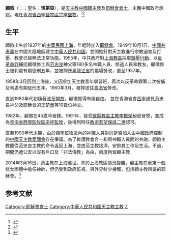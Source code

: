 {{Infobox Christian leader
| type             = bishop
| name             = 顧徵<br />Matthias Gu Zheng
| honorific-suffix = [[耶穌會|耶穌會會士]]
| title            = [[天主教西寧監牧區|西寧宗座監牧區宗座監牧]]
| image            = 
| caption          = 
| province         = 
| diocese          = [[天主教西寧監牧區|西寧宗座監牧區]]
| see              = 
| appointed        = 1991年
| term_start       =
| term_end         = 
| predecessor      = [[耶羅尼姆斯·哈伯斯特羅|耶羅尼姆斯·哈伯斯特羅]] ([[教座從缺|教座從缺]]21年)
| successor        = '''現任'''
| other_post       = 
| ordination       = 1982年
| ordained_by      = 
| consecration     = 1991年 秘密
| consecrated_by   = [[李振榮|李振榮]]
| cardinal         = 
| created_cardinal_by = 
| rank             =  
| birth_date       = {{birth date and age|1937||}}
| birth_place      = [[中華民國大陸時期|中華民國]][[上海|上海]]
| death_date       = 
| death_place      = 
| religion         = [[天主教|天主教]]
| residence        = 
| profession       =
| alma_mater       = 
| nationality      = [[中國人|中國籍]]
| previous_post    = 
| motto            =  
| signature        =
| coat_of_arms     = 
}}
'''顧徵'''（{{lang-en| Matthias Gu Zheng}}；{{bd|1937年|||catIdx=顧徵}}；聖名：'''瑪第亞'''），是[[天主教|天主教]][[中國人|中國籍]][[天主教華人主教列表|主教]]及[[耶穌會|耶穌會會士]]，未獲中國政府承認。現任[[青海省|青海省]][[天主教西寧監牧區|西寧監牧區宗座監牧]]。<ref>{{Cite web |url=http://www.gcatholic.org/dioceses/diocese/sini0.htm |title= Apostolic Prefecture of Xining 西寧 |access-date=2021年9月23日 |archive-date=2021年9月23日 |archive-url=  |dead-url=no }}</ref><ref>{{Cite web |url=http://www.catholic-hierarchy.org/bishop/bguzhen.html |title=Bishop Mathias Gu Zheng, S.J. |access-date=2019年12月26日|archive-date=2019年12月26日 |archive-url=|dead-url=no }}</ref>

==生平==
顧徵出生於1937年的[[中華民國大陸時期|中華民國]][[上海|上海]]，年輕時加入[[耶穌會|耶穌會]]。1949年10月1日，[[中國共產黨|中國共產黨]]在中國大陸地區建立[[中華人民共和國|中華人民共和國]]，並開始針對天主教進行宗教迫害及打壓，教會已經無法正常功能。1955年，中共政府對[[天主教上海教區|上海教區]]採取[[龔品梅反革命集團案|鎮壓行動]]，以[[反革命罪|反革命罪]]捕捉顧徵修士與[[范忠良|范忠良]]神父等180多名神職人員、修道人員和教友。顧徵修士被判處有期徒刑五年，並被押送[[黑龍江省|黑龍江省]]的農場勞改，直至1957年。

1958年3月回到上海後，又因參加天主教青年學習班，再次以反革命罪第二次被捕及判處有期徒刑五年。1960年3月，被押送往[[青海省|青海省]]勞改。

直到1980年代初隨著[[改革開放|改革開放]]，顧徵獲得有限自由， 並在青海省會[[西寧|西寧]]遇見范忠良神父及耶穌會的[[王楚華|王楚華]]等10數位神父。

1982年，顧徵在45歲時晉鐸。1991年，接受[[天主教獻縣教區|獻縣教區主教]][[李振榮|李振榮]]秘密晉牧，並成為[[青海省|青海省]][[天主教西寧監牧區|西寧監牧區宗座監牧]]，後得到時任[[教宗|教宗]][[若望保祿二世|若望保祿二世]]認可。

直至1990年代末期，由於西寧監牧區內的神職人員對於是否加入由[[中國政府|中國政府]]控制的[[|中國天主教愛國會]]存在爭議。為了維護教會合一和與神職人員間的共融，顧徵主教聽從范忠良主教的命令返回上海，並由范主教接濟，安排其工作及生活。不過，期間仍遭公安以沒有戶口及「非法傳教」為由，兩度拘留顧主教

2014年3月16日，范主教在上海離世。基於上海教區情況複雜，顧主教在華東一個修女團體中擔任神師，但仍受到政府監視，與外界鮮少接觸，包括顧主教所屬的耶穌會。<ref>{{Cite web |url=https://kkp.org.hk/node/11622 |title=上海范忠良主教歿後，青海主教再失去靠依
 |access-date=2015年4月17日 |archive-date=2015年4月17日 |publisher=[[公教報|公教報]] |issue= 3,713期 |archive-url=|dead-url=no }}</ref>

==参考文献==
<div class="references-small">
<references />
</div>

[[Category:耶穌會會士|Category:耶穌會會士]]
[[Category:中華人民共和國天主教主教|Category:中華人民共和國天主教主教]]
[[Category:顧姓|Z]]